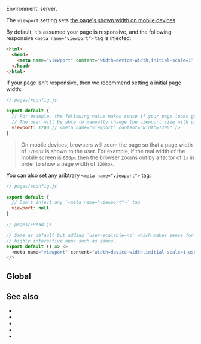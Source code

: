 

Environment: server. <ImplementedBy noCustomGuide />

The `viewport` setting sets [the page's shown width on mobile devices](https://developer.mozilla.org/en-US/docs/Web/HTML/Viewport_meta_tag).

By default, it's assumed your page is responsive, and the following responsive `<meta name="viewport">` tag is injected:

```html
<html>
  <head>
    <meta name="viewport" content="width=device-width,initial-scale=1" />
  </head>
</html>
```

If your page isn't responsive, then we recommend setting a initial page width:

```js
// pages/+config.js

export default {
  // For example, the following value makes sense if your page looks good with a 1200px width.
  // The user will be able to manually change the viewport size with pinch gestures.
  viewport: 1200 // <meta name="viewport" content="width=1200" />
}
```

> On mobile devices, browsers will zoom the page so that a page width of `1200px` is shown to the user. For example, if the real width of the mobile screen is `600px` then the browser zooms out by a factor of `2x` in order to show a page width of `1200px`.

You can also set any aribtrary `<meta name="viewport">` tag:

```js
// pages/+config.js

export default {
  // Don't inject any `<meta name="viewport">` tag
  viewport: null
}
```
```js
// pages/+Head.js

// Same as default but adding `user-scalable=no` which makes sense for
// highly interactive apps such as games.
export default () => <>
  <meta name="viewport" content="width=device-width,initial-scale=1,user-scalable=no" />
</>
```

## Global

<GlobalNote />


## See also

- <Link href="/head" />
- <Link href="/Head-setting" />
- <Link href="/title" />
- <Link href="/description" />
- <Link href="/image" />

